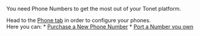 You need Phone Numbers to get the most out of your Tonet platform.  

Head to the [Phone tab](https://tonet.io/dashboard/phones) in order to configure your phones.  
Here you can:
    * [Purchase a New Phone Number](/phones/purchase_number)
    * [Port a Number you own](/phones/port_number)